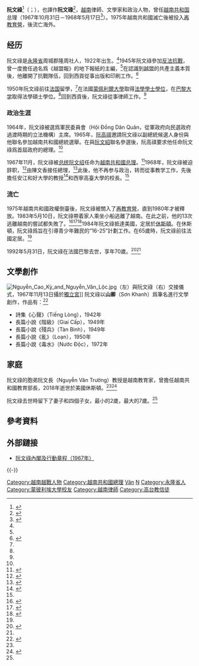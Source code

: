 {{Infobox officeholder
| name = 阮文祿<br>Nguyễn Văn Lộc
| image = Nguyễn Văn Lộc photo.jpg
| nationality = {{RVN}}
| birth_date = {{birth date|1922|8|24}}
| death_date = {{death date and age|1992|5|31|1922|8|24}}
| birth_place = {{French Indochina}}[[永隆省|永隆省]]周城郡隆周社
| death_place = {{FRA}}[[巴黎|巴黎]]
| office = 西寧高臺大學校長
| term_start = 1971年
| term_end = 1972年
| office1 = {{RVN}}第9任[[越南共和國總理|總理]]
| term_start1 = 1967年10月31日
| term_end1 = 1968年5月17日
| president1 = [[阮文紹|阮文紹]]
| predecessor1 = [[阮高祺|阮高祺]]
| successor1 = [[陳文香|陳文香]]
| signature = Signature of Nguyễn Văn Lộc.svg
}}

'''阮文祿'''<ref name=":2">{{Cite news|url=https://www.govopendata.com/cankaoxiaoxi/1967/1/15/3/?amp=1|title=美联社介绍：南越新傀儡总理阮文禄|work=新闻联播|date=1967-11-05|accessdate=2022-06-20|archive-date=2022-06-20|archive-url=https://web.archive.org/web/20220620033752/https://www.govopendata.com/cankaoxiaoxi/1967/1/15/3/?amp=1}}</ref>（{{vie|v=Nguyễn Văn Lộc}}；{{bd|1922年|8月24日|1992年|5月31日|catIdx=R阮}}），也譯作'''阮文碌'''<ref>{{Cite news|url=http://52.34.104.77/cankaoxiaoxi/1967/11/11/3/|title=西贡新傀儡内阁组成|work=[[参考消息|参考消息]]|date=1967-11-11|accessdate=2022-06-20|archive-date=2022-06-20|archive-url=https://web.archive.org/web/20220620080904/http://52.34.104.77/cankaoxiaoxi/1967/11/11/3/}}</ref>，[[越南|越南]]律師、文學家和政治人物，曾任[[越南共和国|越南共和国]]总理（1967年10月31日－1968年5月17日<ref>{{Cite web |title=Vietnam - World Statesmen |url=https://www.worldstatesmen.org/Vietnam.html |website=World Statesmen.org |access-date=2022-06-20 |archive-date=2020-11-14 |archive-url=https://web.archive.org/web/20201114003559/https://www.worldstatesmen.org/Vietnam.html }}</ref>）。1975年越南共和國滅亡後被投入[[再教育營_(越南)|再教育營]]，後流亡海外。

==经历==
阮文祿是[[永隆省|永隆省]]周城郡隆周社人，1922年出生。<ref name=":0" />1945年阮文祿參加[[第一次印度支那戰爭|反法抗戰]]，曾一度擔任過名爲《越盟報》的地下報紙的主編，<ref name=":2" />在認識到[[越南獨立同盟會|越盟]]的共產主義本質後，他離開了抗戰隊伍，回到西貢從事出版和印刷工作。<ref name=":1">{{Cite news|url=https://www.daotam.info/booksv/pdf/CuuThuTuongLocTuTran.pdf|title=CỰU THỦ TƯỚNG LỘC vừa từ trần tại Pháp|author=Ngọc Linh|language=vi|format=pdf|accessdate=2022-06-20|archive-date=2016-03-25|archive-url=https://web.archive.org/web/20160325183342/http://www.daotam.info/booksv/pdf/CuuThuTuongLocTuTran.pdf}}</ref>

1950年阮文祿前往[[法国|法国]]留學，<ref name=":1" />在法國[[蒙彼利埃大學|蒙佩利爾大學]]取得[[法学士|法學學士學位]]，在[[巴黎大学|巴黎大学]]取得法學碩士學位。<ref name=":0" />回到西貢後，阮文祿從事律師工作。<ref name=":2" />

=== 政治生涯 ===
1964年，阮文祿被選爲軍民委員會（<span lang="vi" dir="ltr">Hội Đồng Dân Quân</span>，從軍政府向民選政府過渡時期的立法機構）主席。1965年，[[阮高祺|阮高祺]]邀請阮文祿以副總統候選人身份與他聯名參加越南共和國總統選舉。在與[[阮文紹|阮文紹]]聯名參選後，阮高祺要求他任命阮文祿爲首屆政府的總理。<ref name=":1" />

1967年11月，阮文祿被[[总统|总统]][[阮文绍|阮文绍]]任命为[[越南共和國總理|越南共和國总理]]。<ref>{{Cite news|url=https://vva.vietnam.ttu.edu/images.php?img=/images/236/2361003009.pdf|title=Loc Named Premier|author=[[美联社|美联社]]|work=Pacific Stars & Stripes|date=1967-11-02|accessdate=2022-06-20|language=en|format=pdf|archive-date=2022-06-20|archive-url=https://web.archive.org/web/20220620080906/https://vva.vietnam.ttu.edu/images.php?img=%2Fimages%2F236%2F2361003009.pdf}}</ref>1968年，阮文祿被迫辞职，<ref>{{Cite news|url=https://cn.govopendata.com/renminribao/1968/5/22/5/|title=危机严重 内讧加剧 主子授意 走狗演戏 西贡傀儡“总理”下台|work=[[人民日报|人民日报]]|date=1968-05-22|accessdate=2022-06-20|archive-date=2022-06-20|archive-url=https://web.archive.org/web/20220620080908/https://cn.govopendata.com/renminribao/1968/5/22/5/}}</ref>由陳文香接任總理，<ref>{{Cite news|url=https://www.laoziliao.net/ckxx/1968-05-21-2#115425|title=阮文绍宣布：陈文香接替阮文碌任傀儡总理|work=[[参考消息|参考消息]]|date=1968-05-21|accessdate=2022-06-20|archive-date=2022-06-20|archive-url=https://web.archive.org/web/20220620080915/https://www.laoziliao.net/ckxx/1968-05-21-2#115425}}</ref>此後，他不再参与政治，转而從事教学工作，先後擔任安江和好大學的教授<ref>{{Cite book|title=The History of South Vietnam - Lam: The Quest for Legitimacy and Stability, 1963-1967|last=Lâm Vĩnh Thế|publisher=Routledge|year=2020|isbn=9781000246384|pages=129}}</ref>和西寧高臺大學的校長。<ref name=":1" />

=== 流亡 ===
1975年越南共和國政權倒臺後，阮文祿被關入了[[再教育營_(越南)|再教育營]]，直到1980年才被釋放。1983年5月10日，阮文祿帶着家人乘坐小船逃離了越南。在此之前，他的13次逃離越南的嘗試都失敗了。<ref>{{Cite news|title=VIETNAM EX-PREMIER TELLS HOW HE ESCAPED|url=https://www.nytimes.com/1983/05/29/world/vietnam-ex-premier-tells-how-he-escaped.html|newspaper=The New York Times|date=1983-05-29|accessdate=2022-06-20|issn=0362-4331|language=en|last=Reuters|archive-date=2018-06-27|archive-url=https://web.archive.org/web/20180627115724/https://www.nytimes.com/1983/05/29/world/vietnam-ex-premier-tells-how-he-escaped.html}}</ref><ref>{{Cite web |title=Former South Vietnamese Prime Minister Nguyen Van Loc escaped... |url=https://www.upi.com/Archives/1983/05/24/Former-South-Vietnamese-Prime-Minister-Nguyen-Van-Loc-escaped/4681422596800/ |website=UPI |language=en |access-date=2022-06-20}}</ref><ref>{{Cite web |last=Ellis |first=Randy |title=Former Vietnamese Premier Now Poor, But Free |url=https://www.oklahoman.com/story/news/1984/04/08/former-vietnamese-premier-now-poor-but-free/62807726007/ |website=The Oklahoman |language=en-US |access-date=2022-06-20 |archive-date=2022-06-20 |archive-url=https://web.archive.org/web/20220620033755/https://www.oklahoman.com/story/news/1984/04/08/former-vietnamese-premier-now-poor-but-free/62807726007/ }}</ref>1984年阮文祿抵達美國，定居於[[休斯敦|休斯頓]]。在休斯頓，阮文祿爲旨在引導青少年難民的“16-25”計劃工作。在65歲時，阮文祿前往法國定居。<ref name=":1" />

1992年5月31日，阮文祿在法國巴黎去世，享年70歲。<ref name=":0">{{Cite web |author=Đoàn Xuân Thu |date=2018-01-23 |title=Vĩnh biệt Thầy Nguyễn Văn Trường! |url=https://vietluan.com.au/vinh-biet-thay-nguyen-van-truong/ |website=vietluan.com.au |archive-url=https://web.archive.org/web/20200205211139/https://vietluan.com.au/vinh-biet-thay-nguyen-van-truong/ |archive-date=2020-02-05}}</ref><ref name=":1" />

== 文學創作 ==
[[File:Nguyễn_Cao_Kỳ_and_Nguyễn_Văn_Lộc.jpg|thumb]]（左）與阮文祿（右）交接儀式，1967年11月13日攝於[[統一宮|獨立宮]]]]
阮文祿以'''山卿'''（Sơn Khanh）爲筆名進行文學創作，作品有：<ref>{{Cite web |title=Đến với Sơn Khanh một giờ - Tuyển tập Nguyễn Văn Sâm |url=https://www.namkyluctinh.org/tuyen-tap/nguyen-van-sam/tuyen-tap/van-hoc---bien-khao/dhen-voi-son-khanh-mot-gio.html |website=www.namkyluctinh.org |access-date=2022-06-19 |archive-date=2022-06-20 |archive-url=https://web.archive.org/web/20220620033754/https://www.namkyluctinh.org/tuyen-tap/nguyen-van-sam/tuyen-tap/van-hoc---bien-khao/dhen-voi-son-khanh-mot-gio.html }}</ref>

* 詩集《心聲》（Tiếng Lòng），1942年
* 長篇小說《階級》（Giai Cấp），1949年
* 長篇小說《殘兵》（Tàn Binh），1949年
* 長篇小說《亂》（Loạn），1950年
* 長篇小說《毒水》（Nước Độc），1972年

== 家庭 ==
阮文祿的胞弟阮文長（<span lang="vi" dir="ltr">Nguyễn Văn Trường</span>）教授是越南教育家，曾擔任越南共和國教育部長，2018年逝世於美國休斯頓。<ref name=":0" /><ref>{{Cite web |author=THANH PHONG |date=2018-01-28 |title=Lễ tưởng niệm GS. Nguyễn Văn Trường, Nguyên Bộ Trưởng Bộ Quốc Gia Giáo Dục VNCH |url=http://viendongdaily.com/le-tuong-niem-gs-nguyen-van-truong-nguyen-bo-truong-bo-quoc-gia-giao-duc-N2ZG7HSW.html |website=viendongdaily.com |access-date=2022-06-20 |archive-date=2018-02-01 |archive-url=https://web.archive.org/web/20180201024136/http://viendongdaily.com/le-tuong-niem-gs-nguyen-van-truong-nguyen-bo-truong-bo-quoc-gia-giao-duc-N2ZG7HSW.html }}</ref>

阮文祿去世時留下了妻子和四個子女，最小的2歲，最大的7歲。<ref name=":1" />

==參考資料==
<references />

== 外部鏈接 ==

* [[c:File:Nội_các_Nguyễn_Văn_Lộc_và_chương_trình_hoạt_động_(9-11-1967).pdf|阮文祿內閣及行動章程（1967年）]]
{{Start box}}
{{s-off}}
{{Succession box|title=第9任[[越南共和国总理|越南共和国总理]]|before=[[阮高祺|阮高祺]]|after=[[陈文香|陈文香]]|years=1967年9月1日－1968年5月17日}}
{{End box}}
{{Commonscat|Nguyễn Văn Lộc}}{{-}}
{{Vietnam PM}}
{{DEFAULTSORT:Nguyễn}}
[[Category:越南越戰人物|Category:越南越戰人物]]
[[Category:越南共和國總理|Category:越南共和國總理]]
[[Category:阮姓|Văn]]
[[Category:巴黎大學校友|N]]
[[Category:永隆省人|Category:永隆省人]]
[[Category:蒙彼利埃大學校友|Category:蒙彼利埃大學校友]]
[[Category:越南律師|Category:越南律師]]
[[Category:高台教信徒|Category:高台教信徒]]